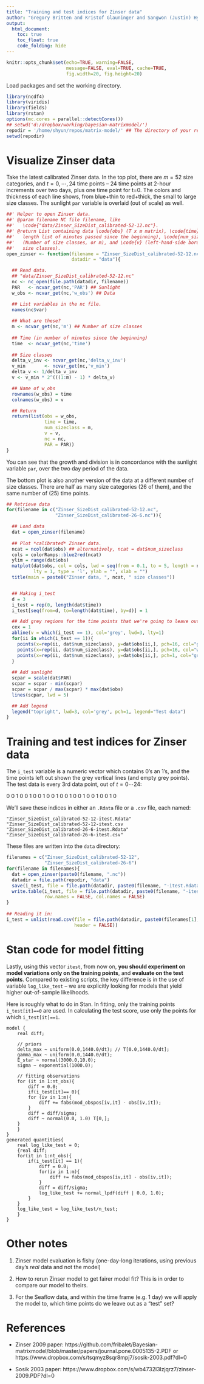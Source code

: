 ```yaml
---
title: "Training and test indices for Zinser data"
author: "Gregory Britten and Kristof Glauninger and Sangwon (Justin) Hyun"
output:
  html_document:
    toc: true
    toc_float: true
    code_folding: hide
---
```


```r
knitr::opts_chunk$set(echo=TRUE, warning=FALSE,
                      message=FALSE, eval=TRUE, cache=TRUE,
                      fig.width=20, fig.height=20)
```

Load packages and set the working directory.

```r
library(ncdf4)
library(viridis)
library(fields)
library(rstan)
options(mc.cores = parallel::detectCores())
## setwd('d:/dropbox/working/bayesian-matrixmodel/')
repodir = '/home/shyun/repos/matrix-model/' ## The directory of your repository.
setwd(repodir)
```

# Visualize Zinser data

Take the latest calibrated Zinser data. In the top plot, there are $m=52$ size
categories, and $t=0, \cdots, 24$ time points -- 24 time points at 2-hour
increments over two days, plus one time point for t=0. The colors and thickness
of each line shows, from blue+thin to red+thick, the small to large size
classes. The sunlight `par` variable is overlaid (out of scale) as well.

```r
##' Helper to open Zinser data.
##' @param filename NC file filename, like
##'   \code{"data/Zinser_SizeDist_calibrated-52-12.nc"}.
##' @return List containing data \code{obs} (T x m matrix), \code{time} (T
##'   length list of minutes passed since the beginning), \code{num_sizeclass}
##'   (Number of size classes, or m), and \code{v} (left-hand-side border of
##'   size classes).
open_zinser <- function(filename = "Zinser_SizeDist_calibrated-52-12.nc",
                        datadir = "data"){

  ## Read data.
  ## "data/Zinser_SizeDist_calibrated-52-12.nc"
  nc <- nc_open(file.path(datadir, filename))
  PAR   <- ncvar_get(nc,'PAR') ## Sunlight
  w_obs <- ncvar_get(nc,'w_obs') ## Data

  ## List variables in the nc file.
  names(nc$var)
  
  ## What are these?
  m <- ncvar_get(nc,'m') ## Number of size classes  
  
  ## Time (in number of minutes since the beginning)
  time  <- ncvar_get(nc,'time') 
  
  ## Size classes
  delta_v_inv <- ncvar_get(nc,'delta_v_inv')
  v_min       <- ncvar_get(nc,'v_min')
  delta_v <- 1/delta_v_inv
  v <- v_min * 2^(((1:m) - 1) * delta_v)

  ## Name of w_obs
  rownames(w_obs) = time
  colnames(w_obs) = v

  ## Return
  return(list(obs = w_obs,
              time = time,
              num_sizeclass = m,
              v = v,
              nc = nc,
              PAR = PAR))
}
```

You can see that the growth and division is in concordance with the sunlight
variable `par`, over the two day period of the data.

The bottom plot is also another version of the data at a different number of
size classes. There are half as many size categories (26 of them), and the same
number of ($25$) time points.

```r
## Retrieve data
for(filename in c("Zinser_SizeDist_calibrated-52-12.nc",
                  "Zinser_SizeDist_calibrated-26-6.nc")){

  ## Load data
  dat = open_zinser(filename)
  
  ## Plot *calibrated* Zinser data.
  ncat = ncol(dat$obs) ## alternatively, ncat = dat$num_sizeclass
  cols = colorRamps::blue2red(ncat)
  ylim = range(dat$obs)
  matplot(dat$obs, col = cols, lwd = seq(from = 0.1, to = 5, length = ncat),
          lty = 1, type = 'l', ylab = "", xlab = "")
  title(main = paste0("Zinser data, ", ncat, " size classes"))


  ## Making i_test
  d = 3
  i_test = rep(0, length(dat$time))
  i_test[seq(from=d, to=length(dat$time), by=d)] = 1

  ## Add grey regions for the time points that we're going to leave out.
  cex = 1
  abline(v = which(i_test == 1), col='grey', lwd=3, lty=1)
  for(ii in which(i_test == 1)){
    points(x=rep(ii, dat$num_sizeclass), y=dat$obs[ii,], pch=16, col="grey", cex=cex)
    points(x=rep(ii, dat$num_sizeclass), y=dat$obs[ii,], pch=16, col="white", cex=cex * 0.7)
    points(x=rep(ii, dat$num_sizeclass), y=dat$obs[ii,], pch=1, col="grey", cex=cex)
  }
  
  ## Add sunlight
  scpar = scale(dat$PAR)
  scpar = scpar - min(scpar)
  scpar = scpar / max(scpar) * max(dat$obs)
  lines(scpar, lwd = 5)

  ## Add legend
  legend("topright", lwd=3, col='grey', pch=1, legend="Test data")
}
```

# Training and test indices for Zinser data

The `i_test` variable is a numeric vector which contains 0's an 1's, and the
time points left out shown the grey vertical lines (and empty grey points). The
test data is every 3rd data point, out of $t=0 \cdots 24$:

0 0 1 0 0 1 0 0 1 0 0 1 0 0 1 0 0 1 0 0 1 0 0 1 0

We'll save these indices in either an `.Rdata` file or a `.csv` file, each named:

`"Zinser_SizeDist_calibrated-52-12-itest.Rdata"`
`"Zinser_SizeDist_calibrated-52-12-itest.csv`
`"Zinser_SizeDist_calibrated-26-6-itest.Rdata"`
`"Zinser_SizeDist_calibrated-26-6-itest.csv"`

These files are written into the `data` directory:


```r
filenames = c("Zinser_SizeDist_calibrated-52-12",
              "Zinser_SizeDist_calibrated-26-6")
for(filename in filenames){
  dat = open_zinser(paste0(filename, ".nc"))
  datadir = file.path(repodir, "data")
  save(i_test, file = file.path(datadir, paste0(filename, "-itest.Rdata")))
  write.table(i_test, file = file.path(datadir, paste0(filename, "-itest.csv")),
              row.names = FALSE, col.names = FALSE)
}
 
## Reading it in:
i_test = unlist(read.csv(file = file.path(datadir, paste0(filenames[1], "-itest.csv")),
                         header = FALSE))
```

# Stan code for model fitting

Lastly, using this vector `itest`, from now on, **you should experiment on model
variations only on the training points**, and **evaluate on the test
points**. Compared to existing scripts, the key difference is in the use of
variable `log_like_test` -- we are explicitly looking for models that yield
higher out-of-sample likelihoods.

Here is roughly what to do in Stan. In fitting, only the training points
`i_test[it]==0` are used. In calculating the test score, use only the points for
which `i_test[it]==1`.



```{eval=FALSE}
model {
    real diff;
    
    // priors
    delta_max ~ uniform(0.0,1440.0/dt); // T[0.0,1440.0/dt];
    gamma_max ~ uniform(0.0,1440.0/dt);
    E_star ~ normal(3000.0,10.0);
    sigma ~ exponential(1000.0);

    // fitting observations
    for (it in 1:nt_obs){
        diff = 0.0;
		if(i_test[it]== 0){
        for (iv in 1:m){
            diff += fabs(mod_obspos[iv,it] - obs[iv,it]);
        }
        diff = diff/sigma;
        diff ~ normal(0.0, 1.0) T[0,];
    }
	}
}
generated quantities{
	real log_like_test = 0; 
	{real diff;
	for(it in 1:nt_obs){
		if(i_test[it] == 1){
			diff = 0.0;
			for(iv in 1:m){
				diff += fabs(mod_obspos[iv,it] - obs[iv,it]);
			}
			diff = diff/sigma;
			log_like_test += normal_lpdf(diff | 0.0, 1.0);
		}
	}
	log_like_test = log_like_test/n_test;
	}
}

```


# Other notes

1. Zinser model evaluation is fishy (one-day-long iterations, using previous
   day's *real* data and not the model)

2. How to rerun Zinser model to get fairer model fit? This is in order to
   compare our model to theirs.

3. For the Seaflow data, and within the time frame (e.g. 1 day) we will apply
   the model to, which time points do we leave out as a "test" set?

# References
* Zinser 2009 paper: https://github.com/fribalet/Bayesian-matrixmodel/blob/master/papers/journal.pone.0005135-2.PDF or https://www.dropbox.com/s/tsqmyz8sqr8mpj7/sosik-2003.pdf?dl=0

* Sosik 2003 paper: https://www.dropbox.com/s/wb4732l3lzjqrz7/zinser-2009.PDF?dl=0
